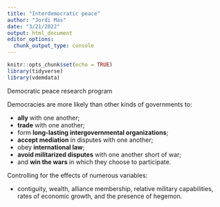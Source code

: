```yaml
---
title: "Interdemocratic peace"
author: "Jordi Mas"
date: "3/21/2022"
output: html_document
editor_options: 
  chunk_output_type: console
---
```


```r
knitr::opts_chunk$set(echo = TRUE)
library(tidyverse)
library(vdemdata)

```




Democratic peace research program

Democracies are more likely than other kinds of governments to:

- **ally** with one another;
- **trade** with one another;
- form **long-lasting intergovernmental organizations**;
- **accept mediation** in disputes with one another;
- obey **international law**;
- **avoid militarized disputes** with one another short of war;
- and **win the wars** in which they choose to participate.

Controlling for the effects of numerous variables:

- contiguity, wealth, alliance membership, relative military capabilities, rates of economic growth, and the presence of hegemon.


